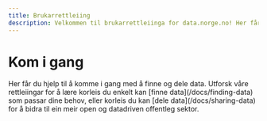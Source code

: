 ```yaml
---
title: Brukarrettleiing
description: Velkommen til brukarrettleiinga for data.norge.no! Her får du hjelp til å komme i gang med å finne og dele data.
---
```


# Kom i gang

<Ingress>
    Her får du hjelp til å komme i gang med å finne og dele data. Utforsk våre rettleiingar for å lære korleis du enkelt
    kan [finne data](/docs/finding-data) som passar dine behov, eller korleis du kan [dele data](/docs/sharing-data) for
    å bidra til ein meir open og datadriven offentleg sektor.
</Ingress>
